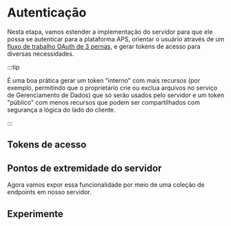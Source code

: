 


# Autenticação

Nesta etapa, vamos estender a implementação do servidor para que ele possa se autenticar
para a plataforma APS, orientar o usuário através de um [fluxo de trabalho OAuth de 3 pernas](https://aps.autodesk.com/en/docs/oauth/v2/tutorials/get-3-legged-token),
e gerar tokens de acesso para diversas necessidades.



:::tip

É uma boa prática gerar um token "interno" com mais recursos (por exemplo,
permitindo que o proprietário crie ou exclua arquivos no serviço de Gerenciamento de Dados) que só serão usados
pelo servidor e um token "público" com menos recursos que podem ser compartilhados com segurança
a lógica do lado do cliente.


:::



## Tokens de acesso

<EnvTabs NodeJsVsCode={NodeJsVsCodeTokens} DotNetVsCode={DotNetTokens} DotNetVs2022={DotNetTokens} />

## Pontos de extremidade do servidor

Agora vamos expor essa funcionalidade por meio de uma coleção de endpoints em nosso servidor.

<EnvTabs NodeJsVsCode={NodeJsVsCodeEndpoints} DotNetVsCode={DotNetEndpoints} DotNetVs2022={DotNetEndpoints} />

## Experimente

<EnvTabs NodeJsVsCode={NodeJsVsCodeTest} DotNetVsCode={DotNetVsCodeTest} DotNetVs2022={DotNetVs2022Test} />
